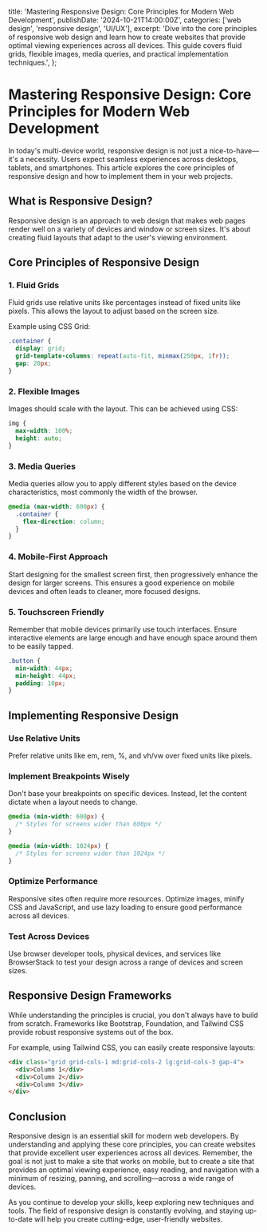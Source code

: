   title:
    'Mastering Responsive Design: Core Principles for Modern Web Development',
  publishDate: '2024-10-21T14:00:00Z',
  categories: ['web design', 'responsive design', 'UI/UX'],
  excerpt:
    'Dive into the core principles of responsive web design and learn how to create websites that provide optimal viewing experiences across all devices. This guide covers fluid grids, flexible images, media queries, and practical implementation techniques.',
};

# Mastering Responsive Design: Core Principles for Modern Web Development

In today's multi-device world, responsive design is not just a nice-to-have—it's a necessity. Users expect seamless experiences across desktops, tablets, and smartphones. This article explores the core principles of responsive design and how to implement them in your web projects.

## What is Responsive Design?

Responsive design is an approach to web design that makes web pages render well on a variety of devices and window or screen sizes. It's about creating fluid layouts that adapt to the user's viewing environment.

## Core Principles of Responsive Design

### 1. Fluid Grids

Fluid grids use relative units like percentages instead of fixed units like pixels. This allows the layout to adjust based on the screen size.

Example using CSS Grid:

```css
.container {
  display: grid;
  grid-template-columns: repeat(auto-fit, minmax(250px, 1fr));
  gap: 20px;
}
```

### 2. Flexible Images

Images should scale with the layout. This can be achieved using CSS:

```css
img {
  max-width: 100%;
  height: auto;
}
```

### 3. Media Queries

Media queries allow you to apply different styles based on the device characteristics, most commonly the width of the browser.

```css
@media (max-width: 600px) {
  .container {
    flex-direction: column;
  }
}
```

### 4. Mobile-First Approach

Start designing for the smallest screen first, then progressively enhance the design for larger screens. This ensures a good experience on mobile devices and often leads to cleaner, more focused designs.

### 5. Touchscreen Friendly

Remember that mobile devices primarily use touch interfaces. Ensure interactive elements are large enough and have enough space around them to be easily tapped.

```css
.button {
  min-width: 44px;
  min-height: 44px;
  padding: 10px;
}
```

## Implementing Responsive Design

### Use Relative Units

Prefer relative units like em, rem, %, and vh/vw over fixed units like pixels.

### Implement Breakpoints Wisely

Don't base your breakpoints on specific devices. Instead, let the content dictate when a layout needs to change.

```css
@media (min-width: 600px) {
  /* Styles for screens wider than 600px */
}

@media (min-width: 1024px) {
  /* Styles for screens wider than 1024px */
}
```

### Optimize Performance

Responsive sites often require more resources. Optimize images, minify CSS and JavaScript, and use lazy loading to ensure good performance across all devices.

### Test Across Devices

Use browser developer tools, physical devices, and services like BrowserStack to test your design across a range of devices and screen sizes.

## Responsive Design Frameworks

While understanding the principles is crucial, you don't always have to build from scratch. Frameworks like Bootstrap, Foundation, and Tailwind CSS provide robust responsive systems out of the box.

For example, using Tailwind CSS, you can easily create responsive layouts:

```html
<div class="grid grid-cols-1 md:grid-cols-2 lg:grid-cols-3 gap-4">
  <div>Column 1</div>
  <div>Column 2</div>
  <div>Column 3</div>
</div>
```

## Conclusion

Responsive design is an essential skill for modern web developers. By understanding and applying these core principles, you can create websites that provide excellent user experiences across all devices. Remember, the goal is not just to make a site that works on mobile, but to create a site that provides an optimal viewing experience, easy reading, and navigation with a minimum of resizing, panning, and scrolling—across a wide range of devices.

As you continue to develop your skills, keep exploring new techniques and tools. The field of responsive design is constantly evolving, and staying up-to-date will help you create cutting-edge, user-friendly websites.
